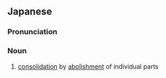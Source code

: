 ==Japanese==
{{ja-kanjitab|とう|はい|ごう|yomi=o}}

===Pronunciation===
{{ja-pron|とうはいごう|y=o}}

===Noun===
{{ja-noun|とうはいごう}}

# [[consolidation]] by [[abolishment]] of individual parts